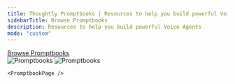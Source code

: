 ```yaml
---
title: Thoughtly Promptbooks | Resources to help you build powerful Voice Agents
sidebarTitle: Browse Promptbooks
description: Resources to help you build powerful Voice Agents
mode: "custom"
---
```



<div className='px-4 mx-auto max-w-8xl lg:px-12 min-h-screen'>
	<div className="max-w-fit">
		<a 
			href="/promptbooks"
			className="py-8 inline-flex items-center gap-x-2 transition-transform transform hover:scale-105 origin-left"
		>
			<Icon icon="arrow-left" iconType="light" size={16} />
			<span className="text-primary font-medium">
				Browse Promptbooks
			</span>
		</a>
	</div>
	<div className='w-[150px] pointer-events-none cursor-default'>
		<img className="block dark:hidden" src="/images/misc/promptbooks-light.svg" alt="Promptbooks" />
		<img className="hidden dark:block" src="/images/misc/promptbooks-dark.svg" alt="Promptbooks" />
	</div>

	<PromptbookPage />
	
</div>

<CustomFooter />
